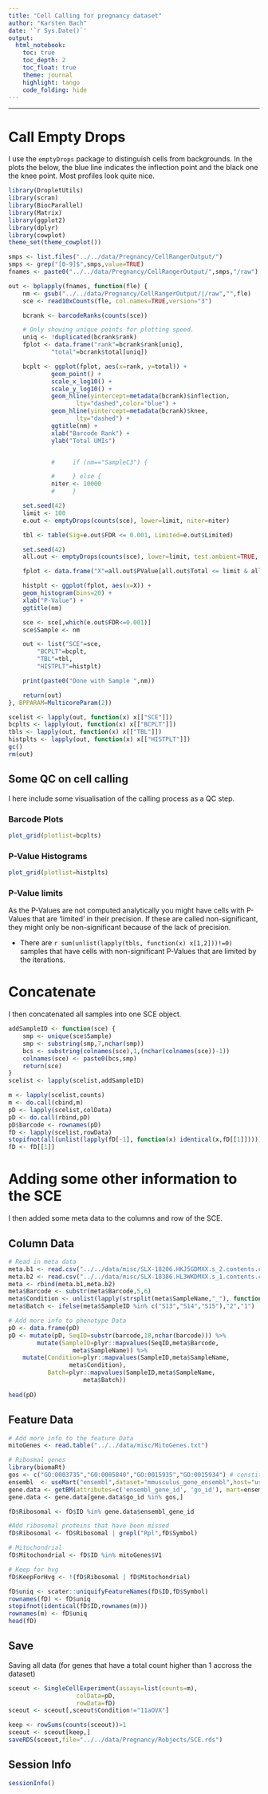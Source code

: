 ```yaml
---
title: "Cell Calling for pregnancy dataset"
author: "Karsten Bach"
date: '`r Sys.Date()`'
output:
  html_notebook:
    toc: true
    toc_depth: 2
    toc_float: true
    theme: journal
    highlight: tango
    code_folding: hide
---
```

***

# Call Empty Drops

I use the `emptyDrops` package to distinguish cells from backgrounds.
In the plots the below, the blue line indicates the inflection point and the black one the knee point.
Most profiles look quite nice.

```r
library(DropletUtils)
library(scran)
library(BiocParallel)
library(Matrix)
library(ggplot2)
library(dplyr)
library(cowplot)
theme_set(theme_cowplot())

smps <- list.files("../../data/Pregnancy/CellRangerOutput/")
smps <- grep("[0-9]$",smps,value=TRUE)
fnames <- paste0("../../data/Pregnancy/CellRangerOutput/",smps,"/raw")

out <- bplapply(fnames, function(fle) {
    nm <- gsub("../../data/Pregnancy/CellRangerOutput/|/raw","",fle)
    sce <- read10xCounts(fle, col.names=TRUE,version="3")

    bcrank <- barcodeRanks(counts(sce))

    # Only showing unique points for plotting speed.
    uniq <- !duplicated(bcrank$rank)
    fplot <- data.frame("rank"=bcrank$rank[uniq],
			"total"=bcrank$total[uniq]) 

    bcplt <- ggplot(fplot, aes(x=rank, y=total)) +
			geom_point() +
			scale_x_log10() +
			scale_y_log10() +
			geom_hline(yintercept=metadata(bcrank)$inflection,
				   lty="dashed",color="blue") +
			geom_hline(yintercept=metadata(bcrank)$knee,
				   lty="dashed") +
			ggtitle(nm) +
			xlab("Barcode Rank") +
			ylab("Total UMIs")


		    #     if (nm=="SampleC3") {

		    #     } else {
		    niter <- 10000
		    #     }

    set.seed(42)
    limit <- 100   
    e.out <- emptyDrops(counts(sce), lower=limit, niter=niter)

    tbl <- table(Sig=e.out$FDR <= 0.001, Limited=e.out$Limited)

    set.seed(42)
    all.out <- emptyDrops(counts(sce), lower=limit, test.ambient=TRUE, niter=niter)

    fplot <- data.frame("X"=all.out$PValue[all.out$Total <= limit & all.out$Total > 0])

    histplt <- ggplot(fplot, aes(x=X)) +
	geom_histogram(bins=20) +
	xlab("P-Value") +
	ggtitle(nm) 

    sce <- sce[,which(e.out$FDR<=0.001)]
    sce$Sample <- nm

    out <- list("SCE"=sce,
		"BCPLT"=bcplt,
		"TBL"=tbl,
		"HISTPLT"=histplt)

    print(paste0("Done with Sample ",nm))

    return(out)
}, BPPARAM=MulticoreParam(2))

scelist <- lapply(out, function(x) x[["SCE"]])
bcplts <- lapply(out, function(x) x[["BCPLT"]])
tbls <- lapply(out, function(x) x[["TBL"]])
histplts <- lapply(out, function(x) x[["HISTPLT"]])
gc()
rm(out)
```

## Some QC on cell calling

I here include some visualisation of the calling process as a QC step.

### Barcode Plots
```r
plot_grid(plotlist=bcplts)
```

### P-Value Histograms
```r
plot_grid(plotlist=histplts)
```

### P-Value limits
As the P-Values are not computed analytically you might have cells with P-Values that are 'limited' in their precision. If these are called non-significant, they might only be non-significant because of the lack of precision. 

- There are `r sum(unlist(lapply(tbls, function(x) x[1,2]))!=0)` samples that have cells with non-significant P-Values that are limited by the iterations. 


# Concatenate 
I then concatenated all samples into one SCE object.

```r
addSampleID <- function(sce) {
    smp <- unique(sce$Sample)
    smp <- substring(smp,7,nchar(smp))
    bcs <- substring(colnames(sce),1,(nchar(colnames(sce))-1))
    colnames(sce) <- paste0(bcs,smp)
    return(sce)
}
scelist <- lapply(scelist,addSampleID)

m <- lapply(scelist,counts)
m <- do.call(cbind,m)
pD <- lapply(scelist,colData)
pD <- do.call(rbind,pD)
pD$barcode <- rownames(pD)
fD <- lapply(scelist,rowData)
stopifnot(all(unlist(lapply(fD[-1], function(x) identical(x,fD[[1]])))))
fD <- fD[[1]]
```

# Adding some other information to the SCE

I then added some meta data to the columns and row of the SCE.

## Column Data
```r
# Read in meta data
meta.b1 <- read.csv("../../data/misc/SLX-18206.HKJ5GDMXX.s_2.contents.csv",stringsAsFactors=FALSE)
meta.b2 <- read.csv("../../data/misc/SLX-18386.HL3WKDMXX.s_1.contents.csv",stringsAsFactors=FALSE)
meta <- rbind(meta.b1,meta.b2)
meta$Barcode <- substr(meta$Barcode,5,6)
meta$Condition <- unlist(lapply(strsplit(meta$SampleName,"_"), function(x) x[1]))
meta$Batch <- ifelse(meta$SampleID %in% c("S13","S14","S15"),"2","1")

# Add more info to phenotype Data
pD <- data.frame(pD)
pD <- mutate(pD, SeqID=substr(barcode,18,nchar(barcode))) %>%
        mutate(SampleID=plyr::mapvalues(SeqID,meta$Barcode,
				  meta$SampleName)) %>%
	mutate(Condition=plyr::mapvalues(SampleID,meta$SampleName,
			     meta$Condition),
	       Batch=plyr::mapvalues(SampleID,meta$SampleName,
				     meta$Batch))
    
head(pD)
```

## Feature Data

```r
# Add more info to the feature Data
mitoGenes <- read.table("../../data/misc/MitoGenes.txt")

# Ribosmal genes
library(biomaRt)
gos <- c("GO:0003735","G0:0005840","GO:0015935","GO:0015934") # constituents of ribosome
ensembl  <- useMart("ensembl",dataset="mmusculus_gene_ensembl",host="useast.ensembl.org") # at the time of writing the ensembl.org had issues
gene.data <- getBM(attributes=c('ensembl_gene_id', 'go_id'), mart=ensembl)
gene.data <- gene.data[gene.data$go_id %in% gos,]

fD$Ribosomal <- fD$ID %in% gene.data$ensembl_gene_id

#Add ribosomal proteins that have been missed
fD$Ribosomal <- fD$Ribosomal | grepl("Rpl",fD$Symbol)

# Mitochondrial
fD$Mitochondrial <- fD$ID %in% mitoGenes$V1

# Keep for hvg
fD$KeepForHvg <- !(fD$Ribosomal | fD$Mitochondrial)

fD$uniq <- scater::uniquifyFeatureNames(fD$ID,fD$Symbol)
rownames(fD) <- fD$uniq
stopifnot(identical(fD$ID,rownames(m)))
rownames(m) <- fD$uniq
head(fD)
```

## Save
Saving all data (for genes that have a total count higher than 1 accross the dataset)
```r
sceout <- SingleCellExperiment(assays=list(counts=m),
			       colData=pD,
			       rowData=fD)
sceout <- sceout[,sceout$Condition!="11aOVX"]

keep <- rowSums(counts(sceout))>1
sceout <- sceout[keep,]
saveRDS(sceout,file="../../data/Pregnancy/Robjects/SCE.rds")
```

## Session Info
```r
sessionInfo()
```
